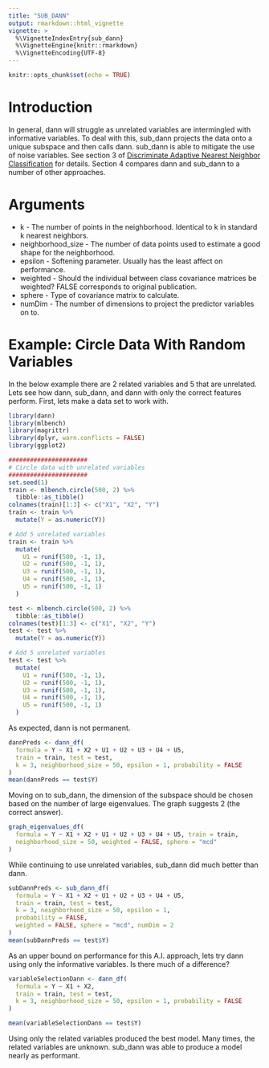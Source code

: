 ```yaml
---
title: "SUB_DANN"
output: rmarkdown::html_vignette
vignette: >
  %\VignetteIndexEntry{sub_dann}
  %\VignetteEngine{knitr::rmarkdown}
  %\VignetteEncoding{UTF-8}
---
```


```r
knitr::opts_chunk$set(echo = TRUE)
```

# Introduction
In general, dann will struggle as unrelated variables are intermingled with informative variables. To deal with this, sub_dann projects the data onto a unique subspace and then calls dann. sub_dann is able to mitigate the use of noise variables. See section 3 of [Discriminate Adaptive Nearest Neighbor Classification](https://web.stanford.edu/~hastie/Papers/dann_IEEE.pdf) for details. Section 4 compares dann and sub_dann to a number of other approaches.

# Arguments
* k - The number of points in the neighborhood. Identical to k in standard k nearest neighbors.
* neighborhood_size - The number of data points used to estimate a good shape for the neighborhood.
* epsilon - Softening parameter. Usually has the least affect on performance.
* weighted - Should the individual between class covariance matrices be weighted? FALSE corresponds to original publication.
* sphere - Type of covariance matrix to calculate.
* numDim - The number of dimensions to project the predictor variables on to.

# Example: Circle Data With Random Variables
In the below example there are 2 related variables and 5 that are unrelated. Lets see how dann, sub_dann, and dann with only the correct features perform. First, lets make a data set to work with.

```r
library(dann)
library(mlbench)
library(magrittr)
library(dplyr, warn.conflicts = FALSE)
library(ggplot2)

######################
# Circle data with unrelated variables
######################
set.seed(1)
train <- mlbench.circle(500, 2) %>%
  tibble::as_tibble()
colnames(train)[1:3] <- c("X1", "X2", "Y")
train <- train %>%
  mutate(Y = as.numeric(Y))

# Add 5 unrelated variables
train <- train %>%
  mutate(
    U1 = runif(500, -1, 1),
    U2 = runif(500, -1, 1),
    U3 = runif(500, -1, 1),
    U4 = runif(500, -1, 1),
    U5 = runif(500, -1, 1)
  )

test <- mlbench.circle(500, 2) %>%
  tibble::as_tibble()
colnames(test)[1:3] <- c("X1", "X2", "Y")
test <- test %>%
  mutate(Y = as.numeric(Y))

# Add 5 unrelated variables
test <- test %>%
  mutate(
    U1 = runif(500, -1, 1),
    U2 = runif(500, -1, 1),
    U3 = runif(500, -1, 1),
    U4 = runif(500, -1, 1),
    U5 = runif(500, -1, 1)
  )
```

As expected, dann is not permanent.

```r
dannPreds <- dann_df(
  formula = Y ~ X1 + X2 + U1 + U2 + U3 + U4 + U5,
  train = train, test = test,
  k = 3, neighborhood_size = 50, epsilon = 1, probability = FALSE
)
mean(dannPreds == test$Y)
```

Moving on to sub_dann, the dimension of the subspace should be chosen based on the number of large eigenvalues. The graph suggests 2 (the correct answer).

```r
graph_eigenvalues_df(
  formula = Y ~ X1 + X2 + U1 + U2 + U3 + U4 + U5, train = train,
  neighborhood_size = 50, weighted = FALSE, sphere = "mcd"
)
```

While continuing to use unrelated variables, sub_dann did much better than dann.
```r
subDannPreds <- sub_dann_df(
  formula = Y ~ X1 + X2 + U1 + U2 + U3 + U4 + U5,
  train = train, test = test,
  k = 3, neighborhood_size = 50, epsilon = 1,
  probability = FALSE,
  weighted = FALSE, sphere = "mcd", numDim = 2
)
mean(subDannPreds == test$Y)
```

As an upper bound on performance for this A.I. approach, lets try dann using only the informative variables. Is there much of a difference?
 
```r
variableSelectionDann <- dann_df(
  formula = Y ~ X1 + X2,
  train = train, test = test,
  k = 3, neighborhood_size = 50, epsilon = 1, probability = FALSE
)

mean(variableSelectionDann == test$Y)
```

Using only the related variables produced the best model. Many times, the related variables are unknown. sub_dann was able to produce a model nearly as performant.

